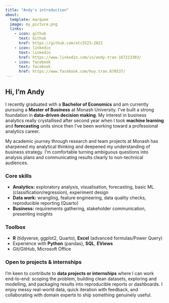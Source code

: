 ```yaml
---
title: "Andy's introduction"
about:
  template: marquee
  image: my_picture.png
  links:
    - icon: github
      text: Github
      href: https://github.com/etc5523-2022
    - icon: linkedin
      text: linkedin
      href: https://www.linkedin.com/in/andy-tran-167223303/
    - icon: facebook
      text: facebook
      href: https://www.facebook.com/huy.tran.870537/
---
```


## Hi, I’m Andy

I recently graduated with a **Bachelor of Economics** and am currently pursuing a **Master of Business** at Monash University. I’ve built a strong foundation in **data-driven decision making**. My interest in business analytics really crystallised after second year when I took **machine learning** and **forecasting** units since then I’ve been working toward a professional analytics career.

My academic journey through research and team projects at Monash has sharpened my analytical thinking and deepened my understanding of business strategy. I’m comfortable turning ambiguous questions into analysis plans and communicating results clearly to non-technical audiences.

### Core skills
- **Analytics:** exploratory analysis, visualisation, forecasting, basic ML (classification/regression), experiment design
- **Data work:** wrangling, feature engineering, data quality checks, reproducible reporting (Quarto)
- **Business:** requirements gathering, stakeholder communication, presenting insights

### Toolbox
- **R** (tidyverse, ggplot2, Quarto), **Excel** (advanced formulas/Power Query)
- Experience with **Python** (pandas), **SQL**, **EViews**
- Git/GitHub, Microsoft Office

### Open to projects & internships
I’m keen to contribute to **data projects or internships** where I can work end-to-end: scoping the problem, building clean datasets, exploring and modelling, and packaging results into reproducible reports or dashboards. I enjoy messy real-world data, quick iteration with feedback, and collaborating with domain experts to ship something genuinely useful.
